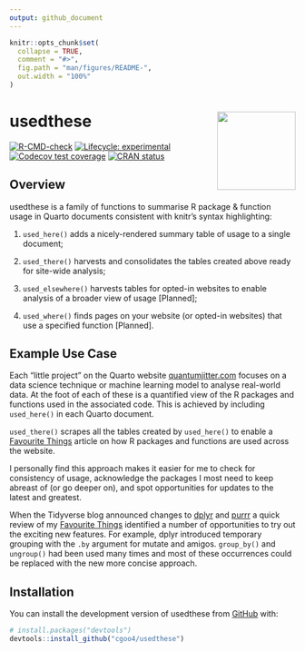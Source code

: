 ```yaml
---
output: github_document
---
```


<!-- README.md is generated from README.Rmd. Please edit that file -->

```r
knitr::opts_chunk$set(
  collapse = TRUE,
  comment = "#>",
  fig.path = "man/figures/README-",
  out.width = "100%"
)
```

# usedthese <a href="https://cgoo4.github.io/usedthese/"><img src="man/figures/logo.png" align="right" height="138"/></a>

<!-- badges: start -->

[![R-CMD-check](https://github.com/cgoo4/usedthese/actions/workflows/R-CMD-check.yaml/badge.svg)](https://github.com/cgoo4/usedthese/actions/workflows/R-CMD-check.yaml) [![Lifecycle: experimental](https://img.shields.io/badge/lifecycle-experimental-orange.svg)](https://lifecycle.r-lib.org/articles/stages.html#experimental) [![Codecov test coverage](https://codecov.io/gh/cgoo4/usedthese/branch/master/graph/badge.svg)](https://app.codecov.io/gh/cgoo4/usedthese?branch=master) [![CRAN status](https://www.r-pkg.org/badges/version/usedthese)](https://CRAN.R-project.org/package=usedthese)

<!-- badges: end -->

## Overview

usedthese is a family of functions to summarise R package & function usage in Quarto documents consistent with knitr's syntax highlighting:

1.  `used_here()` adds a nicely-rendered summary table of usage to a single document;

2.  `used_there()` harvests and consolidates the tables created above ready for site-wide analysis;

3.  `used_elsewhere()` harvests tables for opted-in websites to enable analysis of a broader view of usage [Planned];

4.  `used_where()` finds pages on your website (or opted-in websites) that use a specified function [Planned].

## Example Use Case

Each "little project" on the Quarto website [quantumjitter.com](https://www.quantumjitter.com/project/) focuses on a data science technique or machine learning model to analyse real-world data. At the foot of each of these is a quantified view of the R packages and functions used in the associated code. This is achieved by including `used_here()` in each Quarto document.

`used_there()` scrapes all the tables created by `used_here()` to enable a [Favourite Things](https://www.quantumjitter.com/project/box/) article on how R packages and functions are used across the website.

I personally find this approach makes it easier for me to check for consistency of usage, acknowledge the packages I most need to keep abreast of (or go deeper on), and spot opportunities for updates to the latest and greatest.

When the Tidyverse blog announced changes to [dplyr](https://www.tidyverse.org/blog/2022/11/dplyr-1-1-0-is-coming-soon/) and [purrr](https://www.tidyverse.org/blog/2022/12/purrr-1-0-0/) a quick review of my [Favourite Things](https://www.quantumjitter.com/project/box/) identified a number of opportunities to try out the exciting new features. For example, dplyr introduced temporary grouping with the `.by` argument for mutate and amigos. `group_by()` and `ungroup()` had been used many times and most of these occurrences could be replaced with the new more concise approach.

## Installation

You can install the development version of usedthese from [GitHub](https://github.com/) with:

``` r
# install.packages("devtools")
devtools::install_github("cgoo4/usedthese")
```
